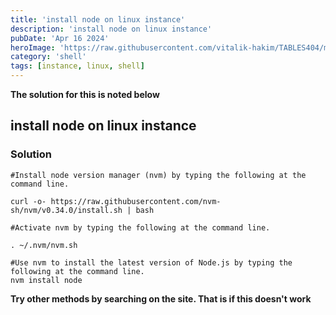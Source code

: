 ```yaml
---
title: 'install node on linux instance'
description: 'install node on linux instance'
pubDate: 'Apr 16 2024'
heroImage: 'https://raw.githubusercontent.com/vitalik-hakim/TABLES404/main/error_b/SHELL.jpg'
category: 'shell'
tags: [instance, linux, shell]
---
```


**The solution for this is noted below**

## install node on linux instance

### Solution

```shell
#Install node version manager (nvm) by typing the following at the command line.

curl -o- https://raw.githubusercontent.com/nvm-sh/nvm/v0.34.0/install.sh | bash

#Activate nvm by typing the following at the command line.

. ~/.nvm/nvm.sh

#Use nvm to install the latest version of Node.js by typing the following at the command line.
nvm install node
```

**Try other methods by searching on the site. That is if this doesn't work**
